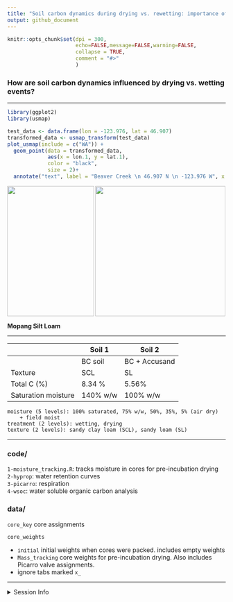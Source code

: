 ```yaml
---
title: "Soil carbon dynamics during drying vs. rewetting: importance of antecedent moisture conditions"
output: github_document
---
```


```r
knitr::opts_chunk$set(dpi = 300,
                      echo=FALSE,message=FALSE,warning=FALSE,
                      collapse = TRUE,
                      comment = "#>"
                      )
```

### How are soil carbon dynamics influenced by drying vs. wetting events? 

---

```r
library(ggplot2)
library(usmap)

test_data <- data.frame(lon = -123.976, lat = 46.907)
transformed_data <- usmap_transform(test_data)
plot_usmap(include = c("WA")) + 
  geom_point(data = transformed_data, 
             aes(x = lon.1, y = lat.1), 
             color = "black",
             size = 2)+
  annotate("text", label = "Beaver Creek \n 46.907 N \n -123.976 W", x = -1670500, y = 482693.1, size=1.5)
```

<img align="center" height = "300" width = "300" src="readme_files/figure-gfm/map-1.png">
<img align="left" height = "300" width = "200" src="readme_files/Mopang_BC15.JPG">


**Mopang Silt Loam**  

---

||Soil 1|Soil 2|
|--|--|--|
|| BC soil | BC + Accusand|
Texture| SCL | SL|
Total C (%)| 8.34 %| 5.56% |
Saturation moisture| 140% w/w| 100% w/w

	moisture (5 levels): 100% saturated, 75% w/w, 50%, 35%, 5% (air dry)
		+ field moist  
	treatment (2 levels): wetting, drying  
	texture (2 levels): sandy clay loam (SCL), sandy loam (SL)  

----

### code/
`1-moisture_tracking.R`:	tracks moisture in cores for pre-incubation drying  
`2-hyprop`: water retention curves  
`3-picarro`: respiration  
`4-wsoc`: water soluble organic carbon analysis


### data/
`core_key` core assignments

`core_weights` 

 - `initial` initial weights when cores were packed. includes empty weights
 - `Mass_tracking` core weights for pre-incubation drying. Also includes Picarro valve assignments.
 - ignore tabs marked `x_`
 
 
----
 
<details>
  <summary>Session Info</summary>

date: `r Sys.Date()`
  
```r
sessionInfo()
```

</details>

